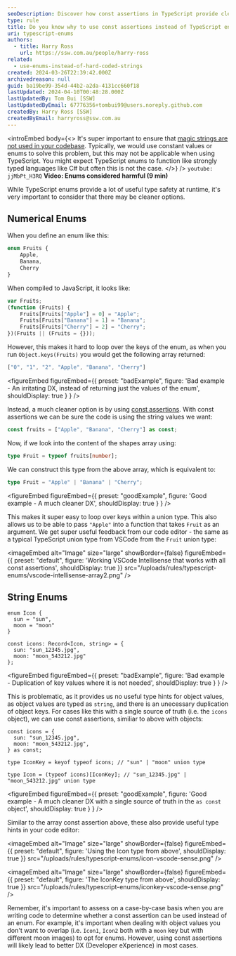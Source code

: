 ```yaml
---
seoDescription: Discover how const assertions in TypeScript provide cleaner type safety and developer experience compared to traditional enums.
type: rule
title: Do you know why to use const assertions instead of TypeScript enums?
uri: typescript-enums
authors:
  - title: Harry Ross
    url: https://ssw.com.au/people/harry-ross
related:
  - use-enums-instead-of-hard-coded-strings
created: 2024-03-26T22:39:42.000Z
archivedreason: null
guid: ba19be99-354d-44b2-a2da-4131cc660f18
lastUpdated: 2024-04-10T00:48:28.000Z
lastUpdatedBy: Tom Bui [SSW]
lastUpdatedByEmail: 67776356+tombui99@users.noreply.github.com
createdBy: Harry Ross [SSW]
createdByEmail: harryross@ssw.com.au
---
```

<introEmbed
  body={<>
It's super important to ensure that [magic strings are not used in your codebase](/use-enums-instead-of-hard-coded-strings/). Typically, we would use constant values or enums to solve this problem, but this may not be applicable when using TypeScript. You might expect TypeScript enums to function like strongly typed languages like C# but often this is not the case.
  </>}
/>
`youtube: jjMbPt_H3RQ`
**Video: Enums considered harmful (9 min)**

While TypeScript enums provide a lot of useful type safety at runtime, it's very important to consider that there may be cleaner options.

## Numerical Enums

When you define an enum like this:

```ts
enum Fruits {
    Apple,
    Banana,
    Cherry
}
```

When compiled to JavaScript, it looks like:

```js
var Fruits;
(function (Fruits) {
    Fruits[Fruits["Apple"] = 0] = "Apple";
    Fruits[Fruits["Banana"] = 1] = "Banana";
    Fruits[Fruits["Cherry"] = 2] = "Cherry";
})(Fruits || (Fruits = {}));
```

However, this makes it hard to loop over the keys of the enum, as when you run `Object.keys(Fruits)` you would get the following array returned:

```ts
["0", "1", "2", "Apple", "Banana", "Cherry"]
```

<figureEmbed figureEmbed={{
  preset: "badExample",
  figure: 'Bad example - An irritating DX, instead of returning just the values of the enum',
  shouldDisplay: true
} } />


Instead, a much cleaner option is by using [const assertions](https://www.typescriptlang.org/docs/handbook/release-notes/typescript-3-4.html#const-assertions). With const assertions we can be sure the code is using the string values we want:

```ts
const fruits = ["Apple", "Banana", "Cherry"] as const;
```

Now, if we look into the content of the shapes array using:

```ts
type Fruit = typeof fruits[number];
```

We can construct this type from the above array, which is equivalent to:

```ts
type Fruit = "Apple" | "Banana" | "Cherry";
```

<figureEmbed figureEmbed={{
  preset: "goodExample",
  figure: 'Good example - A much cleaner DX',
  shouldDisplay: true
} } />


This makes it super easy to loop over keys within a union type. This also allows us to be able to pass `"Apple"` into a function that takes `Fruit` as an argument. We get super useful feedback from our code editor - the same as a typical TypeScript union type from VSCode from the `Fruit` union type:


<imageEmbed
  alt="Image"
  size="large"
  showBorder={false}
  figureEmbed={{
    preset: "default",
    figure: 'Working VSCode Intellisense that works with all const assertions',
    shouldDisplay: true
  }}
  src="/uploads/rules/typescript-enums/vscode-intellisense-array2.png"
/>

## String Enums

```tsx
enum Icon {
  sun = "sun",
  moon = "moon"
}

const icons: Record<Icon, string> = {
  sun: "sun_12345.jpg",
  moon: "moon_543212.jpg"
};
```

<figureEmbed figureEmbed={{
  preset: "badExample",
  figure: 'Bad example - Duplication of key values where it is not needed',
  shouldDisplay: true
} } />


This is problematic, as it provides us no useful type hints for object values, as object values are typed as `string`, and there is an unecessary duplication of object keys. For cases like this with a single source of truth (i.e. the `icons` object), we can use const assertions, similiar to above with objects:

```tsx
const icons = {
  sun: "sun_12345.jpg",
  moon: "moon_543212.jpg",
} as const;

type IconKey = keyof typeof icons; // "sun" | "moon" union type

type Icon = (typeof icons)[IconKey]; // "sun_12345.jpg" | "moon_543212.jpg" union type
```

<figureEmbed figureEmbed={{
  preset: "goodExample",
  figure: 'Good example - A much cleaner DX with a single source of truth in the `as const` object',
  shouldDisplay: true
} } />


Similar to the array const assertion above, these also provide useful type hints in your code editor:


<imageEmbed
  alt="Image"
  size="large"
  showBorder={false}
  figureEmbed={{
    preset: "default",
    figure: 'Using the Icon type from above',
    shouldDisplay: true
  }}
  src="/uploads/rules/typescript-enums/icon-vscode-sense.png"
/>


<imageEmbed
  alt="Image"
  size="large"
  showBorder={false}
  figureEmbed={{
    preset: "default",
    figure: 'The IconKey type from above',
    shouldDisplay: true
  }}
  src="/uploads/rules/typescript-enums/iconkey-vscode-sense.png"
/>

Remember, it's important to assess on a case-by-case basis when you are writing code to determine whether a const assertion can be used instead of an enum. For example, it's important when dealing with object values you don't want to overlap (i.e. `Icon1`, `Icon2` both with a `moon` key but with different moon images) to opt for enums. However, using const assertions will likely lead to better DX (Developer eXperience) in most cases.
